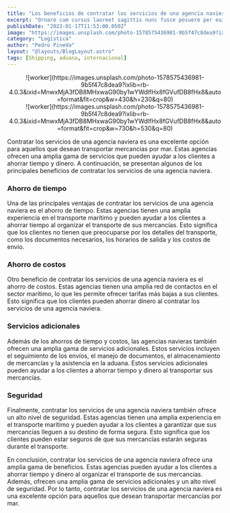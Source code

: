 ```yaml
---
title: "Los beneficios de contratar los servicios de una agencia naviera"
excerpt: "Ornare cum cursus laoreet sagittis nunc fusce posuere per euismod dis vehicula a, semper fames lacus maecenas dictumst pulvinar neque enim non potenti. Torquent hac sociosqu eleifend potenti."
publishDate: "2023-01-17T11:53:00.050Z"
image: "https://images.unsplash.com/photo-1578575436981-9b5f47c8dea9?ixlib=rb-4.0.3&ixid=MnwxMjA3fDB8MHxwaG90by1wYWdlfHx8fGVufDB8fHx8&auto=format&fit=crop&w=430&h=230&q=80"
category: "Logística"
author: "Pedro Pineda"
layout: "@layouts/BlogLayout.astro"
tags: [Shipping, aduana, internacional]
---
```


<div class="block" align="center">
  <div class="sm:hidden">
    ![worker](https://images.unsplash.com/photo-1578575436981-9b5f47c8dea9?ixlib=rb-4.0.3&ixid=MnwxMjA3fDB8MHxwaG90by1wYWdlfHx8fGVufDB8fHx8&auto=format&fit=crop&w=430&h=230&q=80)
  </div>
  <div class="sm:block">
    ![worker](https://images.unsplash.com/photo-1578575436981-9b5f47c8dea9?ixlib=rb-4.0.3&ixid=MnwxMjA3fDB8MHxwaG90by1wYWdlfHx8fGVufDB8fHx8&auto=format&fit=crop&w=730&h=530&q=80)
  </div>
</div>

Contratar los servicios de una agencia naviera es una excelente opción para aquellos que desean transportar mercancías por mar. Estas agencias ofrecen una amplia gama de servicios que pueden ayudar a los clientes a ahorrar tiempo y dinero. A continuación, se presentan algunos de los principales beneficios de contratar los servicios de una agencia naviera.

### Ahorro de tiempo
Una de las principales ventajas de contratar los servicios de una agencia naviera es el ahorro de tiempo. Estas agencias tienen una amplia experiencia en el transporte marítimo y pueden ayudar a los clientes a ahorrar tiempo al organizar el transporte de sus mercancías. Esto significa que los clientes no tienen que preocuparse por los detalles del transporte, como los documentos necesarios, los horarios de salida y los costos de envío.

### Ahorro de costos
Otro beneficio de contratar los servicios de una agencia naviera es el ahorro de costos. Estas agencias tienen una amplia red de contactos en el sector marítimo, lo que les permite ofrecer tarifas más bajas a sus clientes. Esto significa que los clientes pueden ahorrar dinero al contratar los servicios de una agencia naviera.

### Servicios adicionales
Además de los ahorros de tiempo y costos, las agencias navieras también ofrecen una amplia gama de servicios adicionales. Estos servicios incluyen el seguimiento de los envíos, el manejo de documentos, el almacenamiento de mercancías y la asistencia en la aduana. Estos servicios adicionales pueden ayudar a los clientes a ahorrar tiempo y dinero al transportar sus mercancías.

### Seguridad
Finalmente, contratar los servicios de una agencia naviera también ofrece un alto nivel de seguridad. Estas agencias tienen una amplia experiencia en el transporte marítimo y pueden ayudar a los clientes a garantizar que sus mercancías lleguen a su destino de forma segura. Esto significa que los clientes pueden estar seguros de que sus mercancías estarán seguras durante el transporte.

En conclusión, contratar los servicios de una agencia naviera ofrece una amplia gama de beneficios. Estas agencias pueden ayudar a los clientes a ahorrar tiempo y dinero al organizar el transporte de sus mercancías. Además, ofrecen una amplia gama de servicios adicionales y un alto nivel de seguridad. Por lo tanto, contratar los servicios de una agencia naviera es una excelente opción para aquellos que desean transportar mercancías por mar.